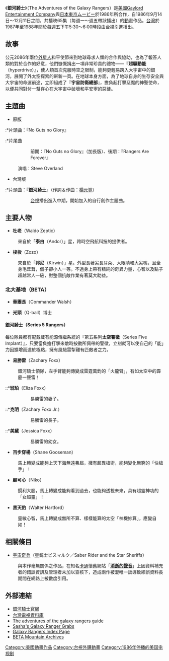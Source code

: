 《'''銀河騎士'''》（The Adventures of the Galaxy Rangers）是[[美國|美國]][[W:Gaylord_Entertainment_Company|Gaylord Entertainment Company]]與[[日本|日本]][[東京ムービー|東京ムービー]]於1986年所合作，自1986年9月14日～12月11日之間，共播映65集（每週一～週五帶狀播出）的[[動畫|動畫]]作品。[[台灣|台灣]]於1987年至1988年間於每[[週五|週五]]下午5:30～6:00時段由[[台視|台視]]引進播出。

==故事==
公元2086年兩位[[外星人|外星人]]和平使節來到地球尋求人類的合作與協助，也為了報答人類的對於合作的好意，他們慷慨捐出一項非常珍貴的禮物——『'''超驅動能'''（hyperdrive）』，使人類首次克服時空之限制，能夠更輕易跨入大宇宙中的銀河，展開了外太空探索的嶄新一頁。在地球本身方面，為了地球自身的生存安全與大宇宙的命運前途，立即組成了『'''宇宙防衛總部'''』，擔負起打擊惡魔的神聖使命，以便共同對付一幫存心在大宇宙中破壞和平安寧的惡徒。

==主題曲==
*原版
:*片頭曲：『No Guts no Glory』
:*片尾曲
::前期：『No Guts no Glory』（加長版）、後期：『Rangers Are Forever』
:演唱：Steve Overland
*台灣版
:*片頭曲：『'''銀河騎士'''』（作詞＆作曲：[[楊元豐|楊元豐]]）
::[[台視|台視]]播出進入中期，開始加入的自行創作主題曲。

==主要人物==
*'''杜老'''（Waldo Zeptic）
:來自於「'''泰白'''（Andor）」星，跨時空飛航科技的提供者。

*'''梭梭'''（Zozo）
:來自於「'''邦尼'''（Kirwin）」星。外型長著尖長耳朵、大眼睛和大尖嘴，且全身毛茸茸，個子卻小人一等。不過身上帶有精純的奇異力量，心智以及點子超越常人一級，對整個抗敵作業有著莫大助益。

===北大基地（BETA）===
*'''華團長'''（Commander Walsh）
:

*'''光頭'''（Q-ball）博士
:

====銀河騎士（Series 5 Rangers）====
每位隊員都有配戴藏有能源傳繼系統的『第五系列'''太空警徽'''（Series Five Implant）』，只要當負擔打擊來敵時按動所佩帶的警徽，立刻就可以使自己的「能」力因擴增而達於極點，擁有風馳雷掣難有匹敵者之力。

*'''易勝雷'''（Zachary Foxx）
:銀河騎士領隊，左手臂能夠傳變成雷霆萬鈞的「火龍臂」，有如太空中的霹靂一聲雷！

::*'''琥珀'''（Eliza Foxx）
:::易勝雷的妻子。

::*'''克明'''（Zachary Foxx Jr.）
:::易勝雷的長子。

::*'''美黛'''（Jessica Foxx）
:::易勝雷的幼女。

*'''百步穿楊'''（Shane Gooseman）
:馬上轉變成能夠上天下海無遠弗屆，擁有超異槍術，能夠變化無窮的「快槍手」！

*'''顧可心'''（Niko）
:銳利大腦，馬上轉變成能夠看到過去，也能夠透視未來，具有超靈神功的「女超靈」！

*'''黑天豹'''（Walter Hartford）
:靈敏心智，馬上轉變成無所不算、樣樣能算的太空「神機妙算」，應變自如！

==相關條目==
* [[宇宙奇兵|宇宙奇兵]]（星銃士ビスマルク／Saber Rider and the Star Sheriffs）
:與本作毫無關係之作品，在知名[[卡通|卡通]]懷舊網站「[https://web.archive.org/web/20080506150851/http://pollyanna.fjcu.org/ '''消逝的聲音''']」上因資料補充者的錯誤資訊及管理者未加以查核下，造成兩作被混唯一談導致繆誤資料長期間在網路上被數度引用。

==外部連結==
* [http://www.thegalaxyrangers.com 銀河騎士官網]
* [http://tv.nccu.edu.tw/radioProgram_preview.htm?PROGRAMNAME=%BB%C8%AAe%C3M%A4h&STATION=&YEAR=1964&MONTH=1&DAY=1&YEAR2=2002&MONTH2=12&DAY2=31&CATALOG=&COUNTRY= 台灣電視資料庫]{{dead link|date=2018年4月 |bot=InternetArchiveBot |fix-attempted=yes }}
* [http://www.loony-archivist.com/rangers/main.htm The adventures of the galaxy rangers guide]
* [http://www.mynetcologne.de/~nc-olligsni/ranger.html Sasha's Galaxy Ranger Grabs]
* [https://web.archive.org/web/20010601052216/http://www.geocities.com/TelevisionCity/Set/4721/gr/ Galaxy Rangers Index Page]
* [http://bruinhilda.dreamstation.com/beta.html BETA Mountain Archives]


[[Category:美國動畫作品|Category:美國動畫作品]]
[[Category:台視外購動畫|Category:台視外購動畫]]
[[Category:1986年停播的美国电视剧|Category:1986年停播的美国电视剧]]